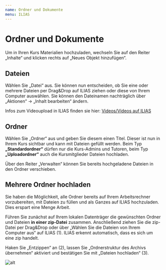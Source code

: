 ```yaml
---
name: Ordner und Dokumente
menu: ILIAS
---
```


# Ordner und Dokumente

Um in Ihren Kurs Materialien hochzuladen, wechseln Sie auf den Reiter
„Inhalte“ und klicken rechts auf „Neues Objekt hinzufügen“.

## Dateien
Wählen Sie „Datei“ aus. Sie können nun entscheiden, ob Sie eine oder mehrere Dateien per Drag&Drop
auf ILIAS ziehen oder diese von Ihrem Computer auswählen.
Sie können den Dateinamen nachträglich über „Aktionen“ -> „Inhalt bearbeiten“ ändern.

Infos zum Videoupload in ILIAS finden sie hier: [Videos/Videos auf ILIAS](./docs-videos-upload-ilias)

## Ordner
Wählen Sie „Ordner“ aus und geben Sie diesem einen Titel. Dieser ist
nun in Ihrem Kurs sichtbar und kann mit Dateien gefüllt werden. 
Beim Typ **„Standardordner“** dürfen nur die Kurs-Admins und Tutoren, beim Typ **„Uploadordner“** auch die Kursmitglieder Dateien
hochladen.

Über den Reiter „Verwalten“ können Sie bereits hochgeladene Dateien in den Ordner verschieben.

## Mehrere Ordner hochladen
Sie haben die Möglichkeit,
alle Ordner bereits auf Ihrem
Arbeitsrechner vorzubereiten,
mit Dateien zu füllen und als
Ganzes auf ILIAS hochzuladen.
Dies erspart eine Menge Arbeit.

Führen Sie zunächst auf Ihrem lokalen
Datenträger die gewünschten
Ordner und Dateien **in einer zip-Datei** zusammen. Anschließend
ziehen Sie die zip-Datei per
Drag&Drop oder über „Wählen
Sie die Dateien von Ihrem
Computer aus“ auf ILIAS (1).
ILIAS erkennt automatisch, dass
es sich um eine zip handelt.

Haken Sie „Entzippen“ an (2),
lassen Sie „Ordnerstruktur des
Archivs übernehmen“ aktiviert und bestätigen Sie mit „Dateien hochladen“ (3).

![alt](./Dateiupload-zip.jpg)